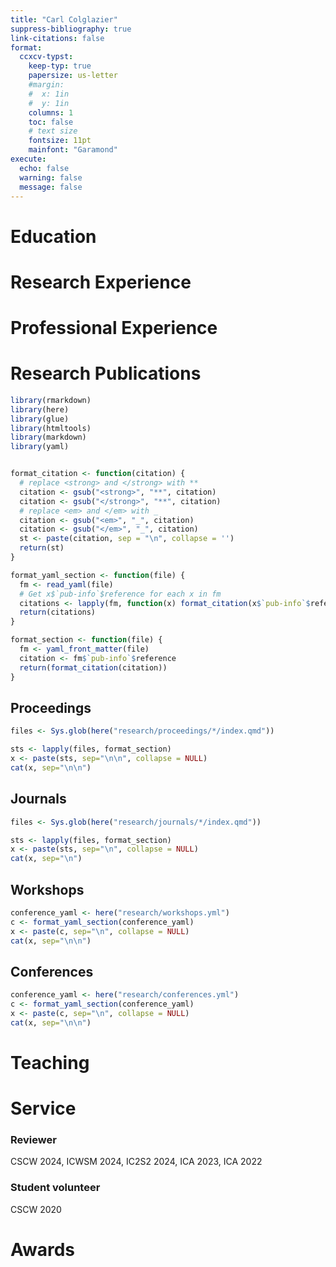 ```yaml
---
title: "Carl Colglazier"
suppress-bibliography: true
link-citations: false
format:
  ccxcv-typst:
    keep-typ: true
    papersize: us-letter
    #margin:
    #  x: 1in
    #  y: 1in
    columns: 1
    toc: false
    # text size
    fontsize: 11pt
    mainfont: "Garamond"
execute:
  echo: false
  warning: false
  message: false
---
```


# Education

```{=typst}
#resume-entry(
  title: "Northwestern University",
  location: "Evanston, IL",
  date: "September 2020 - June 2025 (Expected)",
  description: "Ph.D. in Technology and Social Behavior",
)

#resume-entry(
  title: "North Carolina State University",
  location: "Raleigh, NC",
  date: "August 2015 - December 2019",
  description: "B.S. in Computer Science; B.A. in Communication-Media",
)

#resume-item[
Phi Beta Kappa, Caldwell Fellow, Benjamin Franklin Scholar, Honors, _Summa Cum Laude_
]
```

# Research Experience

```{=typst}
#resume-entry(
  title: "Community Data Science Collective",
  location: "Northwestern University",
  date: "May 2020 - Present",
  description: "Researcher",
)

#resume-entry(
  title: "Department of Computer Science",
  location: "North Carolina State University",
  date: "August 2019 – December 2019",
  description: "Research Assistant",
)

#resume-entry(
  title: "Center for Research Computing",
  location: "University of Notre Dame",
  date: "May 2017 - May 2019",
  description: "Undergraduate Researcher",
)

#resume-entry(
  title: "Game2Learn Lab",
  location: "North Carolina State University",
  date: "January 2019 – May 2019",
  description: "Research Assistant",
)

#resume-entry(
  title: "Department of History",
  location: "North Carolina State University",
  date: "Jan 2017 - May 2018",
  description: "Research Assistant",
)
```

# Professional Experience

```{=typst}
#resume-entry(
  title: "IBM",
  location: "Durham, NC",
  date: "June 2019 - August 2019",
  description: "Full Stack Software Engineer Intern",
)
```

# Research Publications

```r
library(rmarkdown)
library(here)
library(glue)
library(htmltools)
library(markdown)
library(yaml)


format_citation <- function(citation) {
  # replace <strong> and </strong> with **
  citation <- gsub("<strong>", "**", citation)
  citation <- gsub("</strong>", "**", citation)
  # replace <em> and </em> with _
  citation <- gsub("<em>", "_", citation)
  citation <- gsub("</em>", "_", citation)
  st <- paste(citation, sep = "\n", collapse = '')
  return(st)
}

format_yaml_section <- function(file) {
  fm <- read_yaml(file)
  # Get x$`pub-info`$reference for each x in fm
  citations <- lapply(fm, function(x) format_citation(x$`pub-info`$reference))
  return(citations)
}

format_section <- function(file) {
  fm <- yaml_front_matter(file)
  citation <- fm$`pub-info`$reference
  return(format_citation(citation))
}
```

## Proceedings

::: {.block}

```{=typst} 
#set par(
 justify: true,
 first-line-indent: 0em,
 hanging-indent: 2em,
)
```

```r
files <- Sys.glob(here("research/proceedings/*/index.qmd"))

sts <- lapply(files, format_section)
x <- paste(sts, sep="\n\n", collapse = NULL)
cat(x, sep="\n\n")
```

:::

## Journals

::: {.block}

```{=typst} 
#set par(
 justify: true,
 first-line-indent: 0em,
 hanging-indent: 2em,
)
```

```r
files <- Sys.glob(here("research/journals/*/index.qmd"))

sts <- lapply(files, format_section)
x <- paste(sts, sep="\n", collapse = NULL)
cat(x, sep="\n")
```

:::

## Workshops


::: {.block}

```{=typst} 
#set par(
 justify: true,
 first-line-indent: 0em,
 hanging-indent: 2em,
)
```

```r
conference_yaml <- here("research/workshops.yml")
c <- format_yaml_section(conference_yaml)
x <- paste(c, sep="\n", collapse = NULL)
cat(x, sep="\n\n")
```

:::

## Conferences

::: {.block}

```{=typst} 
#set par(
 justify: true,
 first-line-indent: 0em,
 hanging-indent: 2em,
)
```

```r
conference_yaml <- here("research/conferences.yml")
c <- format_yaml_section(conference_yaml)
x <- paste(c, sep="\n", collapse = NULL)
cat(x, sep="\n\n")
```

:::

# Teaching

```{=typst}
#resume-entry(
  title: "Introduction to Law and Digital Technology",
  location: "Northwestern University",
  date: "Spring 2024",
  description: "Discussion Section Instructor",
)

#resume-entry(
  title: "Introduction to Law and Digital Technology",
  location: "Northwestern University",
  date: "Spring 2023",
  description: "Teaching Assistant",
)

#resume-entry(
  title: "Introduction to Computing - Java",
  location: "North Carolina State University",
  date: "Spring 2016",
  description: "Teaching Assistant",
)
```


# Service

### Reviewer

CSCW 2024, ICWSM 2024, IC2S2 2024, ICA 2023, ICA 2022

### Student volunteer

CSCW 2020

# Awards


```{=typst}
#resume-entry(
  title: "National Science Foundation",
  description: "GRFP Honorable Mention",
  date: "March 2021"
)

#resume-entry(
  title: "Department of Communication",
  location: "North Carolina State University",
  description: "Outstanding Graduate",
  date: "December 2019"
)

#resume-entry(
  title: "North Carolina Society of Historians",
  date: "April 2015",
  description: "Paul Green Multimedia Award",
)
```